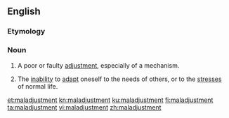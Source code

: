 ==English==

===Etymology===
{{prefix|en|mal|adjustment}}

===Noun===
{{en-noun|~}}

# A poor or faulty [[adjustment]], especially of a mechanism.
# {{lb|en|psychology}} The [[inability]] to [[adapt]] oneself to the needs of others, or to the [[stress]]es of normal life.

[[et:maladjustment]]
[[kn:maladjustment]]
[[ku:maladjustment]]
[[fi:maladjustment]]
[[ta:maladjustment]]
[[vi:maladjustment]]
[[zh:maladjustment]]